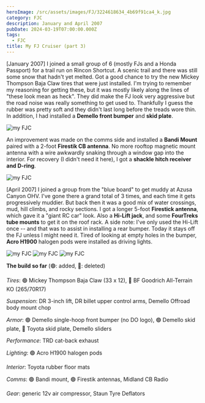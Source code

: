 ```yaml
---
heroImage: /src/assets/images/FJ/3224618634_4b69f91ca4_k.jpg
category: FJC
description: January and April 2007
pubDate: 2024-03-19T07:00:00.000Z
tags:
  - FJC
title: My FJ Cruiser (part 3)
---
```



\[January 2007] I joined a small group of 6 (mostly FJs and a Honda Passport) for a trail run on Rincon Shortcut. A scenic trail and there was still some snow that hadn't yet melted. Got a good chance to try the new Mickey Thompson Baja Claw tires that were just installed. I'm trying to remember my reasoning for getting these, but it was mostly likely along the lines of "these look mean as heck". They did make the FJ look very aggressive but the road noise was really something to get used to. Thankfully I guess the rubber was pretty soft and they didn't last long before the treads wore thin. In addition, I had installed a **Demello front bumper** and **skid plate**.

<Image src={image1} alt='my FJC' />

An improvement was made on the comms side and installed a **Bandi Mount** paired with a 2-foot **Firestik CB antenna**. No more rooftop magnetic mount antenna with a wire awkwardly snaking through a window gap into the interior. For recovery (I didn't need it here), I got a **shackle hitch receiver and D-ring**.

<Image src={image2} alt='my FJC' />

\[April 2007] I joined a group from the "blue board" to get muddy at Azusa Canyon OHV. I've gone there a grand total of 3 times, and each time it gets progressively muddier. But back then it was a good mix of water crossings, mud, hill climbs, and rocky sections. I got a longer 5-foot **Firestick antenna**, which gave it a "giant RC car" look. Also a **Hi-Lift jack**, and some **FourTreks tube mounts** to get it on the roof rack. A side note: I've only used the Hi-Lift once -- and that was to assist in installing a rear bumper. Today it stays off the FJ unless I might need it. Tired of looking at empty holes in the bumper, **Acro H1900** halogen pods were installed as driving lights.

<Image src={image3} alt='my FJC' />
<Image src={image4} alt='my FJC' />
<Image src={image5} alt='my FJC' />

**The build so far** (🟢: added, 🔴: deleted)

_Tires_: 🟢 Mickey Thompson Baja Claw (33 x 12), 🔴 BF Goodrich All-Terrain KO (265/70R17)

_Suspension_: DR 3-inch lift, DR billet upper control arms, Demello Offroad body mount chop

_Armor_: 🟢 Demello single-hoop front bumper (no DO logo), 🟢 Demello skid plate, 🔴 Toyota skid plate, Demello sliders

_Performance_: TRD cat-back exhaust

_Lighting_: 🟢 Acro H1900 halogen pods

_Interior_: Toyota rubber floor mats

_Comms_: 🟢 Bandi mount, 🟢 Firestik antennas, Midland CB Radio

_Gear_: generic 12v air compressor, Staun Tyre Deflators

